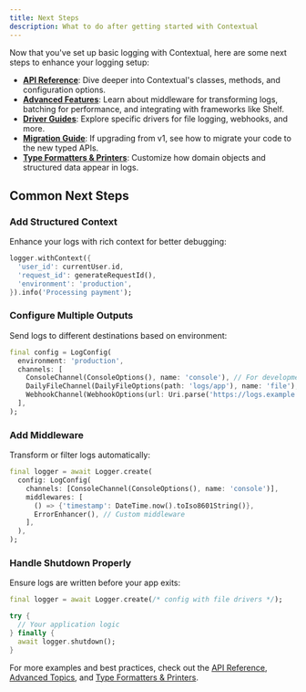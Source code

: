 ```yaml
---
title: Next Steps
description: What to do after getting started with Contextual
---
```


Now that you've set up basic logging with Contextual, here are some next steps to enhance your logging setup:

- **[API Reference](../api/overview.mdx)**: Dive deeper into Contextual's classes, methods, and configuration options.
- **[Advanced Features](../advanced/middleware.mdx)**: Learn about middleware for transforming logs, batching for performance, and integrating with frameworks like Shelf.
- **[Driver Guides](../api/drivers/daily-file.mdx)**: Explore specific drivers for file logging, webhooks, and more.
- **[Migration Guide](../migration/v2.mdx)**: If upgrading from v1, see how to migrate your code to the new typed APIs.
- **[Type Formatters & Printers](../advanced/type-formatters.mdx)**: Customize how domain objects and structured data appear in logs.

## Common Next Steps

### Add Structured Context

Enhance your logs with rich context for better debugging:

```dart
logger.withContext({
  'user_id': currentUser.id,
  'request_id': generateRequestId(),
  'environment': 'production',
}).info('Processing payment');
```

### Configure Multiple Outputs

Send logs to different destinations based on environment:

```dart
final config = LogConfig(
  environment: 'production',
  channels: [
    ConsoleChannel(ConsoleOptions(), name: 'console'), // For development
    DailyFileChannel(DailyFileOptions(path: 'logs/app'), name: 'file'), // For production
    WebhookChannel(WebhookOptions(url: Uri.parse('https://logs.example.com')), name: 'remote'), // For monitoring
  ],
);
```

### Add Middleware

Transform or filter logs automatically:

```dart
final logger = await Logger.create(
  config: LogConfig(
    channels: [ConsoleChannel(ConsoleOptions(), name: 'console')],
    middlewares: [
      () => {'timestamp': DateTime.now().toIso8601String()},
      ErrorEnhancer(), // Custom middleware
    ],
  ),
);
```

### Handle Shutdown Properly

Ensure logs are written before your app exits:

```dart
final logger = await Logger.create(/* config with file drivers */);

try {
  // Your application logic
} finally {
  await logger.shutdown();
}
```

For more examples and best practices, check out the [API Reference](../api/overview.mdx), [Advanced Topics](../advanced/middleware.mdx), and [Type Formatters & Printers](../advanced/type-formatters.mdx).
